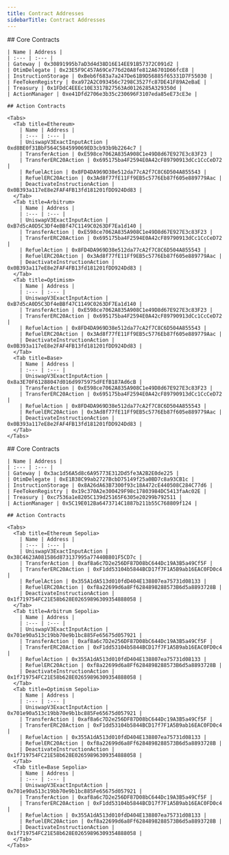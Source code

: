```yaml
---
title: Contract Addresses
sidebarTitle: Contract Addresses
---
```


<Tabs>
  <Tab title=Mainnet>
    ## Core Contracts
    
    | Name | Address |
    | :--- | :--- |
    | Gateway | 0x30891995b7aD3d4d38D16E14EE91B57372C091d2 |
    | OtimDelegate | 0x23E5F9C457A69Ce776d20A8fe812A6701D66fcE8 |
    | InstructionStorage | 0xBeb6f683a7a247De61B9D56885f65331D7F55030 |
    | FeeTokenRegistry | 0xa972A2C093456c7298C3527fc87DE41F89A2eBaE |
    | Treasury | 0x1FDdC4EEEc10E3317B27563Ad0126285A329350d |
    | ActionManager | 0xe41Dfd2706e3b35c230696F3107eda85eE73cE3e |

    ## Action Contracts

    <Tabs>
      <Tab title=Ethereum>
        | Name | Address |
        | :--- | :--- |
        | UniswapV3ExactInputAction | 0xd8BE0f31BbF564C584599069ED3cb93b9b2264c7 |
        | TransferAction | 0xE598ce7062A835A908C1e49D8d67E927E3c83F23 |
        | TransferERC20Action | 0x695175ba4F2594E0A42cF89790913dCc1CcCeD72 |
        | RefuelAction | 0x8FD4DA969D38e512da77cA2f7C8C6D504A855543 |
        | RefuelERC20Action | 0x3Ad8f77fE11Ff9EB5c5776Eb87f605e889779Aac |
        | DeactivateInstructionAction | 0x0B393a117eE8e2FAF4FB13fd181201fDD924Dd83 |
      </Tab>
      <Tab title=Arbitrum>
        | Name | Address |
        | :--- | :--- |
        | UniswapV3ExactInputAction | 0xB7d5cA0D5C3Df4eBBf47C1149C0263DF7Ea1d140 |
        | TransferAction | 0xE598ce7062A835A908C1e49D8d67E927E3c83F23 |
        | TransferERC20Action | 0x695175ba4F2594E0A42cF89790913dCc1CcCeD72 |
        | RefuelAction | 0x8FD4DA969D38e512da77cA2f7C8C6D504A855543 |
        | RefuelERC20Action | 0x3Ad8f77fE11Ff9EB5c5776Eb87f605e889779Aac |
        | DeactivateInstructionAction | 0x0B393a117eE8e2FAF4FB13fd181201fDD924Dd83 |
      </Tab>
      <Tab title=Optimism>
        | Name | Address |
        | :--- | :--- |
        | UniswapV3ExactInputAction | 0xB7d5cA0D5C3Df4eBBf47C1149C0263DF7Ea1d140 |
        | TransferAction | 0xE598ce7062A835A908C1e49D8d67E927E3c83F23 |
        | TransferERC20Action | 0x695175ba4F2594E0A42cF89790913dCc1CcCeD72 |
        | RefuelAction | 0x8FD4DA969D38e512da77cA2f7C8C6D504A855543 |
        | RefuelERC20Action | 0x3Ad8f77fE11Ff9EB5c5776Eb87f605e889779Aac |
        | DeactivateInstructionAction | 0x0B393a117eE8e2FAF4FB13fd181201fDD924Dd83 |
      </Tab>
      <Tab title=Base>
        | Name | Address |
        | :--- | :--- |
        | UniswapV3ExactInputAction | 0x8a3E70F61288047d016d9975975dFEfB187Ad6cB |
        | TransferAction | 0xE598ce7062A835A908C1e49D8d67E927E3c83F23 |
        | TransferERC20Action | 0x695175ba4F2594E0A42cF89790913dCc1CcCeD72 |
        | RefuelAction | 0x8FD4DA969D38e512da77cA2f7C8C6D504A855543 |
        | RefuelERC20Action | 0x3Ad8f77fE11Ff9EB5c5776Eb87f605e889779Aac |
        | DeactivateInstructionAction | 0x0B393a117eE8e2FAF4FB13fd181201fDD924Dd83 |
      </Tab>
    </Tabs>
    
  </Tab>
  <Tab title=Testnet>
    ## Core Contracts
    
    | Name | Address |
    | :--- | :--- |
    | Gateway | 0x3ac1d56A5d8c6A95773E312Dd5fe3A2B2E0de225 |
    | OtimDelegate | 0xE1B38C99ab2727BcbD75149f25a0BD7c8a93CB1c |
    | InstructionStorage | 0x8A26dA63B7300f93c18A472cE440508C284C77d6 |
    | FeeTokenRegistry | 0x19c370A2e300429F98c17803984DC5413faAc02E |
    | Treasury | 0xc7536a1e8205C139d25165F6305e20299b792511 |
    | ActionManager | 0x5C19E012Ba6473714C1887b211b55C768809f124 |

    ## Action Contracts

    <Tabs>
      <Tab title=Ethereum Sepolia>
        | Name | Address |
        | :--- | :--- |
        | UniswapV3ExactInputAction | 0x38C4623A081586d873137995a77440B801F5CD7c |
        | TransferAction | 0xaf8a6c7D2e256DF87D08bC644Dc19A3B5a49Cf5F |
        | TransferERC20Action | 0xF1dd53104b5844BCD17f7F1A5B9ab16EAC0FD0c4 |
        | RefuelAction | 0x355A1dA513d010fdD404E138807ea75731d08133 |
        | RefuelERC20Action | 0xf8a22699d6a8Ff6284898288573B6d5a8893728B |
        | DeactivateInstructionAction | 0x1f719754FC21E58b628E02659896309354888058 |
      </Tab>
      <Tab title=Arbitrum Sepolia>
        | Name | Address |
        | :--- | :--- |
        | UniswapV3ExactInputAction | 0x701e90a513c19bb70e9b1bc885Fe65675d057921 |
        | TransferAction | 0xaf8a6c7D2e256DF87D08bC644Dc19A3B5a49Cf5F |
        | TransferERC20Action | 0xF1dd53104b5844BCD17f7F1A5B9ab16EAC0FD0c4 |
        | RefuelAction | 0x355A1dA513d010fdD404E138807ea75731d08133 |
        | RefuelERC20Action | 0xf8a22699d6a8Ff6284898288573B6d5a8893728B |
        | DeactivateInstructionAction | 0x1f719754FC21E58b628E02659896309354888058 |
      </Tab>
      <Tab title=Optimism Sepolia>
        | Name | Address |
        | :--- | :--- |
        | UniswapV3ExactInputAction | 0x701e90a513c19bb70e9b1bc885Fe65675d057921 |
        | TransferAction | 0xaf8a6c7D2e256DF87D08bC644Dc19A3B5a49Cf5F |
        | TransferERC20Action | 0xF1dd53104b5844BCD17f7F1A5B9ab16EAC0FD0c4 |
        | RefuelAction | 0x355A1dA513d010fdD404E138807ea75731d08133 |
        | RefuelERC20Action | 0xf8a22699d6a8Ff6284898288573B6d5a8893728B |
        | DeactivateInstructionAction | 0x1f719754FC21E58b628E02659896309354888058 |
      </Tab>
      <Tab title=Base Sepolia>
        | Name | Address |
        | :--- | :--- |
        | UniswapV3ExactInputAction | 0x701e90a513c19bb70e9b1bc885Fe65675d057921 |
        | TransferAction | 0xaf8a6c7D2e256DF87D08bC644Dc19A3B5a49Cf5F |
        | TransferERC20Action | 0xF1dd53104b5844BCD17f7F1A5B9ab16EAC0FD0c4 |
        | RefuelAction | 0x355A1dA513d010fdD404E138807ea75731d08133 |
        | RefuelERC20Action | 0xf8a22699d6a8Ff6284898288573B6d5a8893728B |
        | DeactivateInstructionAction | 0x1f719754FC21E58b628E02659896309354888058 |
      </Tab>
    </Tabs>
    
  </Tab>
</Tabs>


